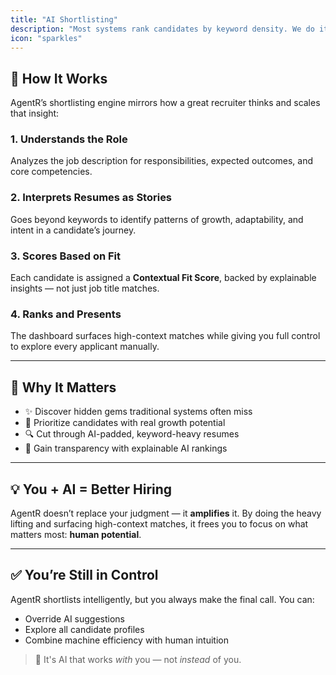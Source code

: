 ```yaml
---
title: "AI Shortlisting"
description: "Most systems rank candidates by keyword density. We do it by reading their story. AgentR’s AI shortlisting engine uses career reasoning — not just semantic matching — to surface top-fit candidates, even if they don’t follow traditional patterns."
icon: "sparkles"
---
```



## 🧠 How It Works

AgentR’s shortlisting engine mirrors how a great recruiter thinks and scales that insight:

### 1. Understands the Role
Analyzes the job description for responsibilities, expected outcomes, and core competencies.

### 2. Interprets Resumes as Stories
Goes beyond keywords to identify patterns of growth, adaptability, and intent in a candidate’s journey.

### 3. Scores Based on Fit
Each candidate is assigned a **Contextual Fit Score**, backed by explainable insights — not just job title matches.

### 4. Ranks and Presents
The dashboard surfaces high-context matches while giving you full control to explore every applicant manually.

---

## 🌟 Why It Matters

- ✨ Discover hidden gems traditional systems often miss  
- 🎯 Prioritize candidates with real growth potential  
- 🔍 Cut through AI-padded, keyword-heavy resumes  
- 🧾 Gain transparency with explainable AI rankings  

---

## 💡 You + AI = Better Hiring

AgentR doesn’t replace your judgment — it **amplifies** it. By doing the heavy lifting and surfacing high-context matches, it frees you to focus on what matters most: **human potential**.

---

## ✅ You’re Still in Control

AgentR shortlists intelligently, but you always make the final call. You can:

- Override AI suggestions  
- Explore all candidate profiles  
- Combine machine efficiency with human intuition  

> 🤝 It's AI that works *with* you — not *instead* of you.
